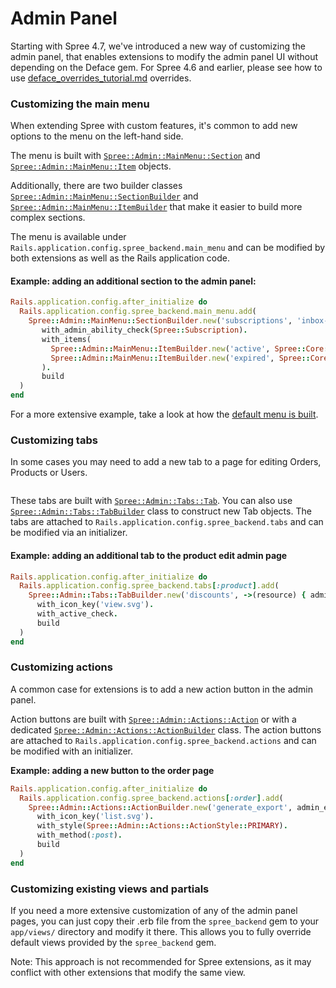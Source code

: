 # Admin Panel

Starting with Spree 4.7, we've introduced a new way of customizing the admin panel, that enables extensions to modify the admin panel UI without depending on the Deface gem. For Spree 4.6 and earlier, please see how to use [deface\_overrides\_tutorial.md](../advanced/deface\_overrides\_tutorial.md "mention") overrides.

### Customizing the main menu

When extending Spree with custom features, it's common to add new options to the menu on the left-hand side.

The menu is built with [`Spree::Admin::MainMenu::Section`](https://github.com/spree/spree\_backend/blob/main/app/models/spree/admin/main\_menu/section.rb) and [`Spree::Admin::MainMenu::Item`](https://github.com/spree/spree\_backend/blob/main/app/models/spree/admin/main\_menu/item.rb) objects.

Additionally, there are two builder classes [`Spree::Admin::MainMenu::SectionBuilder`](https://github.com/spree/spree\_backend/blob/main/app/models/spree/admin/main\_menu/section\_builder.rb) and [`Spree::Admin::MainMenu::ItemBuilder`](https://github.com/spree/spree\_backend/blob/main/app/models/spree/admin/main\_menu/item\_builder.rb) that make it easier to build more complex sections.

The menu is available under `Rails.application.config.spree_backend.main_menu` and can be modified by both extensions as well as the Rails application code.

#### Example: adding an additional section to the admin panel:

```ruby
Rails.application.config.after_initialize do
  Rails.application.config.spree_backend.main_menu.add(
    Spree::Admin::MainMenu::SectionBuilder.new('subscriptions', 'inbox-fill.svg').
       with_admin_ability_check(Spree::Subscription).
       with_items(
         Spree::Admin::MainMenu::ItemBuilder.new('active', Spree::Core::Engine.routes.url_helpers.admin_active_subsciptions_path).build,
         Spree::Admin::MainMenu::ItemBuilder.new('expired', Spree::Core::Engine.routes.url_helpers.admin_expired_subsciptions_path).build
       ).
       build
  )
end
```

For a more extensive example, take a look at how the [default menu is built](https://github.com/spree/spree\_backend/blob/main/app/models/spree/admin/main\_menu/default\_configuration\_builder.rb).

### Customizing tabs

In some cases you may need to add a new tab to a page for editing Orders, Products or Users.

<img src="/images/Screenshot 2023-10-31 at 18.57.13.png" alt="">

These tabs are built with [`Spree::Admin::Tabs::Tab`](https://github.com/spree/spree\_backend/blob/main/app/models/spree/admin/tabs/tab.rb). You can also use [`Spree::Admin::Tabs::TabBuilder`](https://github.com/spree/spree\_backend/blob/main/app/models/spree/admin/tabs/tab\_builder.rb) class to construct new Tab objects. The tabs are attached to `Rails.application.config.spree_backend.tabs` and can be modified via an initializer.

#### Example: adding an additional tab to the product edit admin page

```ruby
Rails.application.config.after_initialize do
  Rails.application.config.spree_backend.tabs[:product].add(
    Spree::Admin::Tabs::TabBuilder.new('discounts', ->(resource) { admin_product_discounts_path(product) }).
      with_icon_key('view.svg').
      with_active_check.
      build
  )
end
```

### Customizing actions

A common case for extensions is to add a new action button in the admin panel.

Action buttons are built with [`Spree::Admin::Actions::Action`](https://github.com/spree/spree\_backend/blob/main/app/models/spree/admin/actions/action.rb) or with a dedicated [`Spree::Admin::Actions::ActionBuilder`](https://github.com/spree/spree\_backend/blob/main/app/models/spree/admin/actions/action\_builder.rb) class. The action buttons are attached to `Rails.application.config.spree_backend.actions` and can be modified with an initializer.

**Example: adding a new button to the order page**

```ruby
Rails.application.config.after_initialize do
  Rails.application.config.spree_backend.actions[:order].add(
    Spree::Admin::Actions::ActionBuilder.new('generate_export', admin_export_orders_path).
      with_icon_key('list.svg').
      with_style(Spree::Admin::Actions::ActionStyle::PRIMARY).
      with_method(:post).
      build
  )
end
```

### Customizing existing views and partials

If you need a more extensive customization of any of the admin panel pages, you can just copy their .erb file from the `spree_backend` gem to your `app/views/` directory and modify it there. This allows you to fully override default views provided by the `spree_backend` gem.

<Note>
  Note: This approach is not recommended for Spree extensions, as it may conflict with other extensions that modify the same view.
</Note>